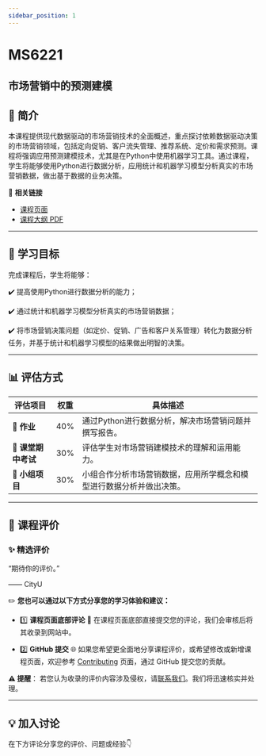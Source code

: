 ```yaml
---
sidebar_position: 1
---
```


# MS6221
## 市场营销中的预测建模

## **📘 简介**
本课程提供现代数据驱动的市场营销技术的全面概述，重点探讨依赖数据驱动决策的市场营销领域，包括定向促销、客户流失管理、推荐系统、定价和需求预测。课程将强调应用预测建模技术，尤其是在Python中使用机器学习工具。通过课程，学生将能够使用Python进行数据分析，应用统计和机器学习模型分析真实的市场营销数据，做出基于数据的业务决策。

🔗 **相关链接**
- [课程页面](https://www.cityu.edu.hk/catalogue/pg/202425/course/MS6221.htm)
- [课程大纲 PDF](https://www.cityu.edu.hk/catalogue/pg/202425/course/MS6221.pdf)

---

## **🎯 学习目标**

完成课程后，学生将能够：

✔️ 提高使用Python进行数据分析的能力；

✔️ 通过统计和机器学习模型分析真实的市场营销数据；

✔️ 将市场营销决策问题（如定价、促销、广告和客户关系管理）转化为数据分析任务，并基于统计和机器学习模型的结果做出明智的决策。

---

## **📊 评估方式**

| **评估项目**          | **权重** | **具体描述**                                                                                       |
|----------------------|---------|---------------------------------------------------------------------------------------------------|
| **📄 作业**           | 40%     | 通过Python进行数据分析，解决市场营销问题并撰写报告。                                              |
| **📝 课堂期中考试**    | 30%     | 评估学生对市场营销建模技术的理解和运用能力。                                                      |
| **📄 小组项目**       | 30%     | 小组合作分析市场营销数据，应用所学概念和模型进行数据分析并做出决策。                               |

---

## **💬 课程评价**

### ✨ **精选评价**
<div className={commentStyles.commentBox}>
    <p className={commentStyles.commentText}>
        “期待你的评价。”
    </p>
    <p className={commentStyles.commentAuthor}>—— CityU</p>
</div>

✏️ **您也可以通过以下方式分享您的学习体验和建议：**

- 1️⃣ **课程页面底部评论**
💬 在课程页面底部直接提交您的评论，我们会审核后将其收录到网站中。

- 2️⃣ **GitHub 提交**
🌐 如果您希望更全面地分享课程评价，或希望修改或新增课程页面，欢迎参考 [Contributing](https://penjc.github.io/cityU-navigator/contributing) 页面，通过 GitHub 提交您的贡献。

**⚠️ 提醒**：
若您认为收录的评价内容涉及侵权，请[联系我们](https://github.com/penjc/cityU-navigator/issues)。我们将迅速核实并处理。

---

## **💡 加入讨论**

在下方评论分享您的评价、问题或经验👇
<Utterances />
